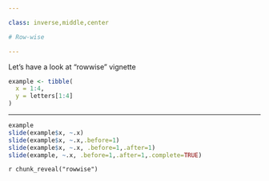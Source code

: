```yaml
---

class: inverse,middle,center 

# Row-wise

---
```



Let's have a look at "rowwise" vignette

```r
example <- tibble(
  x = 1:4,
  y = letters[1:4]
)
```

---


```r
example
slide(example$x, ~.x)
slide(example$x, ~.x,.before=1)
slide(example$x, ~.x, .before=1,.after=1)
slide(example, ~.x, .before=1,.after=1,.complete=TRUE)

```

`r chunk_reveal("rowwise")`













